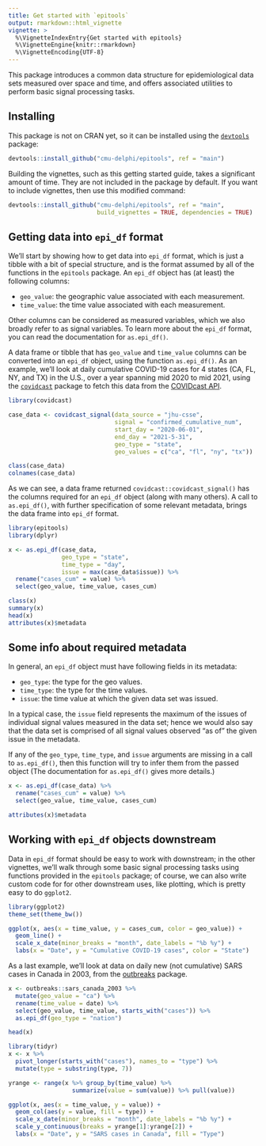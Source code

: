 ```yaml
---
title: Get started with `epitools`
output: rmarkdown::html_vignette
vignette: >
  %\VignetteIndexEntry{Get started with epitools}
  %\VignetteEngine{knitr::rmarkdown}
  %\VignetteEncoding{UTF-8}
---
```


This package introduces a common data structure for epidemiological data sets
measured over space and time, and offers associated utilities to perform basic
signal processing tasks. 

## Installing

This package is not on CRAN yet, so it can be installed using the
[`devtools`](https://cran.r-project.org/package=devtools) package:

```r
devtools::install_github("cmu-delphi/epitools", ref = "main")	
```

Building the vignettes, such as this getting started guide, takes a significant
amount of time. They are not included in the package by default. If you want to
include vignettes, then use this modified command:

```r
devtools::install_github("cmu-delphi/epitools", ref = "main",
                         build_vignettes = TRUE, dependencies = TRUE)
```

## Getting data into `epi_df` format

We'll start by showing how to get data into `epi_df` format, which is just a
tibble with a bit of special structure, and is the format assumed by all of the
functions in the `epitools` package. An `epi_df` object has (at least) the
following columns: 

* `geo_value`: the geographic value associated with each measurement.
* `time_value`: the time value associated with each measurement.

Other columns can be considered as measured variables, which we also broadly
refer to as signal variables. To learn more about the `epi_df` format, you can
read the documentation for `as.epi_df()`.

A data frame or tibble that has `geo_value` and `time_value` columns can be
converted into an `epi_df` object, using the function `as.epi_df()`. As an
example, we'll look at daily cumulative COVID-19 cases for 4 states (CA, FL, NY,
and TX) in the U.S., over a year spanning mid 2020 to mid 2021, using the
[`covidcast`](https://cmu-delphi.github.io/covidcast/covidcastR/) package to
fetch this data from the [COVIDcast
API](https://cmu-delphi.github.io/delphi-epidata/api/covidcast.html/).

```r
library(covidcast)

case_data <- covidcast_signal(data_source = "jhu-csse", 
                              signal = "confirmed_cumulative_num",
                              start_day = "2020-06-01", 
                              end_day = "2021-5-31",
                              geo_type = "state", 
                              geo_values = c("ca", "fl", "ny", "tx"))

class(case_data)
colnames(case_data)
```

As we can see, a data frame returned `covidcast::covidcast_signal()` has the
columns required for an `epi_df` object (along with many others). A call to
`as.epi_df()`, with further specification of some relevant metadata, brings the
data frame into `epi_df` format.

```r
library(epitools)
library(dplyr)

x <- as.epi_df(case_data, 
               geo_type = "state",
               time_type = "day",
               issue = max(case_data$issue)) %>%
  rename("cases_cum" = value) %>%
  select(geo_value, time_value, cases_cum)

class(x)
summary(x)
head(x)
attributes(x)$metadata
```

## Some info about required metadata

In general, an `epi_df` object must have following fields in its metadata:
 
* `geo_type`: the type for the geo values.
* `time_type`: the type for the time values.
* `issue`: the time value at which the given data set was issued. 

In a typical case, the `issue` field represents the maximum of the issues of 
individual signal values measured in the data set; hence we would also say that 
the data set is comprised of all signal values observed "as of" the given issue
in the metadata.

If any of the `geo_type`, `time_type`, and `issue` arguments are missing in a
call to `as.epi_df()`, then this function will try to infer them from the passed
object (The documentation for `as.epi_df()` gives more details.)

```r
x <- as.epi_df(case_data) %>%
  rename("cases_cum" = value) %>%
  select(geo_value, time_value, cases_cum)

attributes(x)$metadata
```

## Working with `epi_df` objects downstream

Data in `epi_df` format should be easy to work with downstream; in the other
vignettes, we'll walk through some basic signal processing tasks using functions
provided in the `epitools` package; of course, we can also write custom code for
for other downstream uses, like plotting, which is pretty easy to do `ggplot2`.

```r
library(ggplot2)
theme_set(theme_bw())

ggplot(x, aes(x = time_value, y = cases_cum, color = geo_value)) + 
  geom_line() +
  scale_x_date(minor_breaks = "month", date_labels = "%b %y") +
  labs(x = "Date", y = "Cumulative COVID-19 cases", color = "State")
```

As a last example, we'll look at data on daily new (not cumulative) SARS cases 
in Canada in 2003, from the [outbreaks](https://github.com/reconverse/outbreaks)
package.

```r
x <- outbreaks::sars_canada_2003 %>%
  mutate(geo_value = "ca") %>%
  rename(time_value = date) %>%
  select(geo_value, time_value, starts_with("cases")) %>%
  as.epi_df(geo_type = "nation")

head(x)

library(tidyr)
x <- x %>% 
  pivot_longer(starts_with("cases"), names_to = "type") %>%
  mutate(type = substring(type, 7))

yrange <- range(x %>% group_by(time_value) %>% 
                  summarize(value = sum(value)) %>% pull(value))

ggplot(x, aes(x = time_value, y = value)) +
  geom_col(aes(y = value, fill = type)) +
  scale_x_date(minor_breaks = "month", date_labels = "%b %y") +
  scale_y_continuous(breaks = yrange[1]:yrange[2]) +
  labs(x = "Date", y = "SARS cases in Canada", fill = "Type")
```